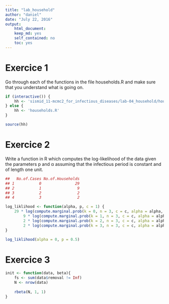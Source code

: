 ```yaml
---
title: "lab_household"
author: "daniel"
date: "July 22, 2016"
output: 
    html_document: 
    keep_md: yes
    self_contained: no
    toc: yes
---
```


# Exercice 1

Go through each of the functions in the file households.R and make sure that you understand what is going on.

```r
if (interactive()) {
    hh <- 'sismid_11-mcmc2_for_infectious_diseases/lab-04_household/households.R'
} else {
    hh <- 'households.R'
}

source(hh)
```


# Exercice 2

Write a function in R which computes the log-likelihood of the data given the parameters p
and α assuming that the infectious period is constant and of length one unit.

```r
##   No.of.Cases No.of.Households
## 1           0               29
## 2           1                9
## 3           2                2
## 4           3                2

log_liklihood <- function(alpha, p, c = 1) {
    29 * log(compute.marginal.prob(k = 0, n = 3, c = c, alpha = alpha, p = p)) +
        9 * log(compute.marginal.prob(k = 1, n = 3, c = c, alpha = alpha, p = p)) +
        2 * log(compute.marginal.prob(k = 2, n = 3, c = c, alpha = alpha, p = p)) +
        2 * log(compute.marginal.prob(k = 3, n = 3, c = c, alpha = alpha, p = p))
}
```


```r
log_liklihood(alpha = 0, p = 0.5)
```

#  Exercice 3

```r
init <- function(data, beta){
    fs <- sum(data$removal != Inf)
    N <- nrow(data)
    
    rbeta(N, 1, 1)
}
```

